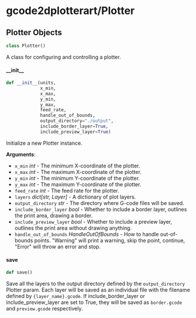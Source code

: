 <a id="gcode2dplotterart/Plotter"></a>

# gcode2dplotterart/Plotter

<a id="gcode2dplotterart/Plotter.Plotter"></a>

## Plotter Objects

```python
class Plotter()
```

A class for configuring and controlling a plotter.

<a id="gcode2dplotterart/Plotter.Plotter.__init__"></a>

#### \_\_init\_\_

```python
def __init__(units,
             x_min,
             x_max,
             y_min,
             y_max,
             feed_rate,
             handle_out_of_bounds,
             output_directory="./output",
             include_border_layer=True,
             include_preview_layer=True)
```

Initialize a new Plotter instance.

**Arguments**:

- `x_min` _int_ - The minimum X-coordinate of the plotter.
- `x_max` _int_ - The maximum X-coordinate of the plotter.
- `y_min` _int_ - The minimum Y-coordinate of the plotter.
- `y_max` _int_ - The maximum Y-coordinate of the plotter.
- `feed_rate` _int_ - The feed rate for the plotter.
- `layers` _dict[str, Layer]_ - A dictionary of plot layers.
- `output_directory` _str_ - The directory where G-code files will be saved.
- `include_border_layer` _bool_ - Whether to include a border layer, outlines the print area, drawing a border.
- `include_preview_layer` _bool_ - Whether to include a preview layer, outlines the print area without drawing anything.
- `handle_out_of_bounds` _HandleOutOfBounds_ - How to handle out-of-bounds points. "Warning" will print a warning, skip the point, continue, "Error" will throw an error and stop.

<a id="gcode2dplotterart/Plotter.Plotter.save"></a>

#### save

```python
def save()
```

Save all the layers to the output directory defined by the `output_directory` Plotter param. Each layer will be saved as an individual file with the filename defined by `{layer_name}.gcode`.
If include_border_layer or include_preview_layer are set to True, they will be saved as `border.gcode` and `preview.gcode` respectively.

